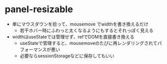 # panel-resizable

- 単にマウスダウンを拾って、mousemove でwidthを書き換えるだけ
  - 若干ホバー時にふわっと太くなるようにもするとそれっぽく見える
- widthはuseStateでは管理せず、refでDOMを直接書き換える
  - useStateで管理すると、mousemoveのたびに再レンダリングされてパフォーマンスが悪い
  - 必要ならsessionStorageなどに保存してもいい
